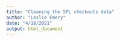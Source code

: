 ```yaml
---
title: "Cleaning the SPL checkouts data"
author: "Leslie Emery"
date: "4/18/2021"
output: html_document
---
```


```r

```

